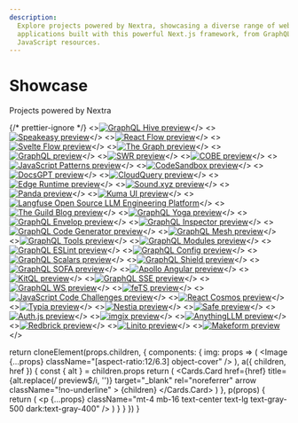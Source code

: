 ```yaml
---
description:
  Explore projects powered by Nextra, showcasing a diverse range of websites and
  applications built with this powerful Next.js framework, from GraphQL tools to
  JavaScript resources.
---
```



# Showcase

Projects powered by Nextra

{/* prettier-ignore */}
<Cards>
<>[![GraphQL Hive preview](./_logos/graphql-hive.png)](https://the-guild.dev/graphql/hive)</>
<>[![Speakeasy preview](./_logos/speakeasy.png)](https://speakeasyapi.dev/docs)</>
<>[![React Flow preview](./_logos/react-flow.jpg)](https://reactflow.dev)</>
<>[![Svelte Flow preview](./_logos/svelte-flow.jpg)](https://svelteflow.dev)</>
<>[![The Graph preview](./_logos/thegraph.jpeg)](https://thegraph.com/docs/en)</>
<>[![GraphQL preview](./_logos/graphql.png)](https://graphql.org)</>
<>[![SWR preview](./_logos/swr.png)](https://swr.vercel.app)</>
<>[![COBE preview](./_logos/cobe.png)](https://cobe.vercel.app)</>
<>[![JavaScript Patterns preview](./_logos/javascript-patterns.jpg)](https://javascriptpatterns.vercel.app)</>
<>[![CodeSandbox preview](./_logos/codesandbox.jpg)](https://codesandbox.io/docs/learn/introduction/overview)</>
<>[![DocsGPT preview](./_logos/docsgpt.png)](https://docs.docsgpt.co.uk)</>
<>[![CloudQuery preview](./_logos/cloudquery.svg)](https://cloudquery.io)</>
<>[![Edge Runtime preview](./_logos/edge-runtime.jpeg)](https://edge-runtime.vercel.app)</>
<>[![Sound.xyz preview](./_logos/sound.xyz.png)](https://docs.sound.xyz)</>
<>[![Panda preview](./_logos/panda.png)](https://panda-css.com)</>
<>[![Kuma UI preview](./_logos/kuma-ui.png)](https://kuma-ui.com)</>
<>[![Langfuse Open Source LLM Engineering Platform](./_logos/langfuse.png)](https://langfuse.com)</>
<>[![The Guild Blog preview](./_logos/the-guild.png)](https://the-guild.dev)</>
<>[![GraphQL Yoga preview](./_logos/graphql-yoga.png)](https://the-guild.dev/graphql/yoga-server)</>
<>[![GraphQL Envelop preview](./_logos/graphql-envelop.png)](https://the-guild.dev/graphql/envelop)</>
<>[![GraphQL Inspector preview](./_logos/graphql-inspector.png)](https://the-guild.dev/graphql/inspector)</>
<>[![GraphQL Code Generator preview](./_logos/graphql-codegen.png)](https://the-guild.dev/graphql/codegen)</>
<>[![GraphQL Mesh preview](./_logos/graphql-mesh.png)](https://the-guild.dev/graphql/mesh)</>
<>[![GraphQL Tools preview](./_logos/graphql-tools.png)](https://the-guild.dev/graphql/tools)</>
<>[![GraphQL Modules preview](./_logos/graphql-modules.png)](https://the-guild.dev/graphql/modules)</>
<>[![GraphQL ESLint preview](./_logos/graphql-eslint.png)](https://the-guild.dev/graphql/eslint)</>
<>[![GraphQL Config preview](./_logos/graphql-config.png)](https://the-guild.dev/graphql/config)</>
<>[![GraphQL Scalars preview](./_logos/graphql-scalars.png)](https://the-guild.dev/graphql/scalars)</>
<>[![GraphQL Shield preview](./_logos/graphql-shield.png)](https://the-guild.dev/graphql/shield)</>
<>[![GraphQL SOFA preview](./_logos/graphql-sofa.png)](https://the-guild.dev/graphql/sofa-api)</>
<>[![Apollo Angular preview](./_logos/apollo-angular.png)](https://the-guild.dev/graphql/apollo-angular)</>
<>[![KitQL preview](./_logos/kitql.png)](https://kitql.dev)</>
<>[![GraphQL SSE preview](./_logos/graphql-sse.png)](https://the-guild.dev/graphql/sse)</>
<>[![GraphQL WS preview](./_logos/graphql-ws.png)](https://the-guild.dev/graphql/ws)</>
<>[![feTS preview](./_logos/fets.png)](https://the-guild.dev/openapi/fets)</>
<>[![JavaScript Code Challenges preview](./_logos/jscodechallenges.png)](https://jscodechallenges.vercel.app)</>
<>[![React Cosmos preview](./_logos/react-cosmos.png)](https://reactcosmos.org)</>
<>[![Typia preview](./_logos/typia.png)](https://typia.io)</>
<>[![Nestia preview](./_logos/nestia.png)](https://nestia.io)</>
<>[![Safe preview](./_logos/safe-core.png)](https://docs.safe.global)</>
<>[![Auth.js preview](./_logos/authjs.png)](https://authjs.dev)</>
<>[![imgix preview](./_logos/imgix.png)](https://docs.imgix.com)</>
<>[![AnythingLLM preview](./_logos/anythingllm.png)](https://anythingllm.com)</>
<>[![Redbrick preview](./_logos/redbrick.jpg)](https://wiki.redbrick.land)</>
<>[![Linito preview](./_logos/linito.png)](https://www.linito.io/docs)</>
<>[![Makeform preview](./_logos/makeform.png)](https://www.makeform.ai/help)</>
</Cards>

  return cloneElement(props.children, {
    components: {
      img: props => (
        <Image {...props} className="[aspect-ratio:12/6.3] object-cover" />
      ),
      a({ children, href }) {
        const { alt } = children.props
        return (
          <Cards.Card
            href={href}
            title={alt.replace(/ preview$/i, '')}
            target="_blank"
            rel="noreferrer"
            arrow
            className="!no-underline"
          >
            {children}
          </Cards.Card>
        )
      },
      p(props) {
        return (
          <p
            {...props}
            className="mt-4 mb-16 text-center text-lg text-gray-500 dark:text-gray-400"
          />
        )
      }
    }
  })
}
